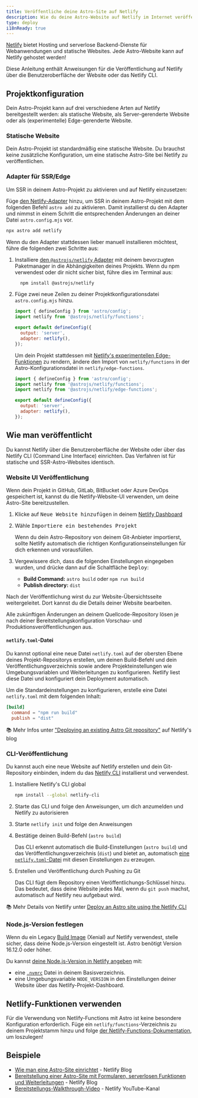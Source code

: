 ```yaml
---
title: Veröffentliche deine Astro-Site auf Netlify
description: Wie du deine Astro-Website auf Netlify im Internet veröffentlichst.
type: deploy
i18nReady: true
---
```

[Netlify](https://netlify.com) bietet Hosting und serverlose Backend-Dienste für Webanwendungen und statische Websites. Jede Astro-Website kann auf Netlify gehostet werden!

Diese Anleitung enthält Anweisungen für die Veröffentlichung auf Netlify über die Benutzeroberfläche der Website oder das Netlify CLI.

## Projektkonfiguration

Dein Astro-Projekt kann auf drei verschiedene Arten auf Netlify bereitgestellt werden: als statische Website, als Server-gerenderte Website oder als (experimentelle) Edge-gerenderte Website.

### Statische Website

Dein Astro-Projekt ist standardmäßig eine statische Website. Du brauchst keine zusätzliche Konfiguration, um eine statische Astro-Site bei Netlify zu veröffentlichen.

### Adapter für SSR/Edge

Um SSR in deinem Astro-Projekt zu aktivieren und auf Netlify einzusetzen:

Füge [den Netlify-Adapter](/de/guides/integrations-guide/netlify/) hinzu, um SSR in deinem Astro-Projekt mit dem folgenden Befehl `astro add` zu aktivieren. Damit installierst du den Adapter und nimmst in einem Schritt die entsprechenden Änderungen an deiner Datei `astro.config.mjs` vor.

```bash
npx astro add netlify
```

Wenn du den Adapter stattdessen lieber manuell installieren möchtest, führe die folgenden zwei Schritte aus:

1. Installiere [den `@astrojs/netlify` Adapter](https://github.com/withastro/astro/tree/main/packages/integrations/netlify) mit deinem bevorzugten Paketmanager in die Abhängigkeiten deines Projekts. Wenn du npm verwendest oder dir nicht sicher bist, führe dies im Terminal aus:

    ```bash
      npm install @astrojs/netlify
    ```

1. Füge zwei neue Zeilen zu deiner Projektkonfigurationsdatei `astro.config.mjs` hinzu.

    ```js title="astro.config.mjs" ins={2, 5-6}
    import { defineConfig } from 'astro/config';
    import netlify from '@astrojs/netlify/functions';

    export default defineConfig({
      output: 'server',
      adapter: netlify(),
    });
    ```
 
    Um dein Projekt stattdessen mit [Netlify's experimentellen Edge-Funktionen](https://docs.netlify.com/netlify-labs/experimental-features/edge-functions/#app) zu rendern, ändere den Import von `netlify/functions` in der Astro-Konfigurationsdatei in `netlify/edge-functions`.
      ```js title="astro.config.mjs" ins={3} del={2}
      import { defineConfig } from 'astro/config';
      import netlify from '@astrojs/netlify/functions';
      import netlify from '@astrojs/netlify/edge-functions';

      export default defineConfig({
        output: 'server',
        adapter: netlify(),
      });
      ```

## Wie man veröffentlicht

Du kannst Netlify über die Benutzeroberfläche der Website oder über das Netlify CLI (Command Line Interface) einrichten. Das Verfahren ist für statische und SSR-Astro-Websites identisch.

### Website UI Veröffentlichung

Wenn dein Projekt in GitHub, GitLab, BitBucket oder Azure DevOps gespeichert ist, kannst du die Netlify-Website-UI verwenden, um deine Astro-Site bereitzustellen.

1. Klicke auf <kbd>Neue Website hinzufügen</kbd> in deinem [Netlify Dashboard](https://app.netlify.com/)

2. Wähle <kbd>Importiere ein bestehendes Projekt</kbd>

    Wenn du dein Astro-Repository von deinem Git-Anbieter importierst, sollte Netlify automatisch die richtigen Konfigurationseinstellungen für dich erkennen und vorausfüllen.

3. Vergewissere dich, dass die folgenden Einstellungen eingegeben wurden, und drücke dann auf die Schaltfläche <kbd>Deploy</kbd>:

    - **Build Command:** `astro build` oder `npm run build`
    - **Publish directory:** `dist`

 Nach der Veröffentlichung wirst du zur Website-Übersichtsseite weitergeleitet. Dort kannst du die Details deiner Website bearbeiten.

Alle zukünftigen Änderungen an deinem Quellcode-Repository lösen je nach deiner Bereitstellungskonfiguration Vorschau- und Produktionsveröffentlichungen aus.

#### `netlify.toml`-Datei

Du kannst optional eine neue Datei `netlify.toml` auf der obersten Ebene deines Projekt-Repositorys erstellen, um deinen Build-Befehl und dein Veröffentlichungsverzeichnis sowie andere Projekteinstellungen wie Umgebungsvariablen und Weiterleitungen zu konfigurieren. Netlify liest diese Datei und konfiguriert dein Deployment automatisch.

Um die Standardeinstellungen zu konfigurieren, erstelle eine Datei `netlify.toml` mit dem folgenden Inhalt:

```toml
[build]
  command = "npm run build"
  publish = "dist"
```

📚 Mehr Infos unter ["Deploying an existing Astro Git repository"](https://www.netlify.com/blog/how-to-deploy-astro/#deploy-an-existing-git-repository-to-netlify) auf Netlify's blog


### CLI-Veröffentlichung

Du kannst auch eine neue Website auf Netlify erstellen und dein Git-Repository einbinden, indem du das [Netlify CLI](https://cli.netlify.com/) installierst und verwendest.


1. Installiere Netlify's CLI global

    ```bash
    npm install --global netlify-cli
    ```

2. Starte das CLI und folge den Anweisungen, um dich anzumelden und Netlify zu autorisieren
3. Starte `netlify init` und folge den Anweisungen
4. Bestätige deinen Build-Befehl (`astro build`)

    Das CLI erkennt automatisch die Build-Einstellungen (`astro build`) und das Veröffentlichungsverzeichnis (`dist`) und bietet an, automatisch [eine `netlify.toml`-Datei](#netlifytoml-file) mit diesen Einstellungen zu erzeugen.

5. Erstellen und Veröffentlichung durch Pushing zu Git

    Das CLI fügt dem Repository einen Veröffentlichungs-Schlüssel hinzu. Das bedeutet, dass deine Website jedes Mal, wenn du `git push` machst, automatisch auf Netlify neu aufgebaut wird.

📚 Mehr Details von Netlify unter [Deploy an Astro site using the Netlify CLI](https://www.netlify.com/blog/how-to-deploy-astro/#link-your-astro-project-and-deploy-using-the-netlify-cli)

### Node.js-Version festlegen

Wenn du ein Legacy [Build Image](https://docs.netlify.com/configure-builds/get-started/#build-image-selection) (Xenial) auf Netlify verwendest, stelle sicher, dass deine Node.js-Version eingestellt ist. Astro benötigt Version 16.12.0 oder höher.

Du kannst [deine Node.js-Version in Netlify angeben](https://docs.netlify.com/configure-builds/manage-dependencies/#node-js-and-javascript) mit:
- eine [`.nvmrc`](https://github.com/nvm-sh/nvm#nvmrc) Datei in deinem Basisverzeichnis.
- eine Umgebungsvariable `NODE_VERSION` in den Einstellungen deiner Website über das Netlify-Projekt-Dashboard.

## Netlify-Funktionen verwenden

Für die Verwendung von Netlify-Functions mit Astro ist keine besondere Konfiguration erforderlich. Füge ein `netlify/functions`-Verzeichnis zu deinem Projektstamm hinzu und folge [der Netlify-Functions-Dokumentation](https://docs.netlify.com/functions/overview/), um loszulegen!

## Beispiele

- [Wie man eine Astro-Site einrichtet](https://www.netlify.com/blog/how-to-deploy-astro/) - Netlify Blog
- [Bereitstellung einer Astro-Site mit Formularen, serverlosen Funktionen und Weiterleitungen](https://www.netlify.com/blog/deploy-an-astro-site-with-forms-serverless-functions-and-redirects/) - Netlify Blog
- [Bereitstellungs-Walkthrough-Video](https://youtu.be/GrSLYq6ZTes) - Netlify YouTube-Kanal

